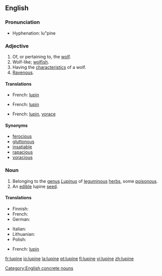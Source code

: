 ==English==

===Pronunciation===
*Hyphenation: lu"pine

===Adjective===
{{en-adj}}

# Of, or pertaining to, the [[wolf]].
# Wolf-like; [[wolfish]].
# Having the [[characteristic]]s of a wolf.
# [[ravenous|Ravenous]].

====Translations====
{{trans-top|wolf-like}}
*French: [[lupin]]
{{trans-mid}}
{{trans-bottom}}

{{trans-top|having the characteristics of a wolf}}
*French: [[lupin]]
{{trans-mid}}
{{trans-bottom}}

{{trans-top|ravenous}}
*French: [[lupin]], [[vorace]]
{{trans-mid}}
{{trans-bottom}}

====Synonyms====
*[[ferocious]]
*[[gluttonous]]
*[[insatiable]]
*[[rapacious]]
*[[voracious]]

===Noun===
{{en-noun}}

# Belonging to the [[genus]] ''[[Lupinus]]'' of [[leguminous]] [[herb]]s, some [[poisonous]].
# An [[edible]] lupine [[seed]].

====Translations====
{{trans-top|plant of genus Lupinus}}
*Finnish: {{t-|fi|lupiini}}
*French: {{t+|fr|lupin|m}}
* German: {{t-|de|Lupine|f}}
{{trans-mid}}
* Italian: {{t-|it|lupino|m}}
* Lithuanian: {{t-|lt|lubinas}}
* Polish: {{t-|pl|łubin|m}}
{{trans-bottom}}

{{trans-top|an edible lupine seed}}
*French: [[lupin]]
{{trans-mid}}
{{trans-bottom}}

[[Category:English concrete nouns]]

[[fr:lupine]]
[[io:lupine]]
[[la:lupine]]
[[pt:lupine]]
[[fi:lupine]]
[[vi:lupine]]
[[zh:lupine]]